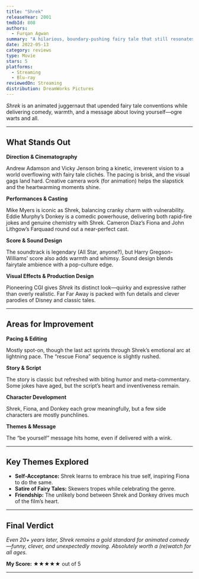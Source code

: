 ```yaml
---
title: "Shrek"
releaseYear: 2001
tmdbId: 808
authors:
  - Furqan Agwan
summary: "A hilarious, boundary-pushing fairy tale that still resonates with heart, irreverence, and groundbreaking animation."
date: 2022-05-13
category: reviews
type: Movie
stars: 5
platforms:
  - Streaming
  - Blu-ray
reviewedOn: Streaming
distribution: DreamWorks Pictures
---
```


_Shrek_ is an animated juggernaut that upended fairy tale conventions while delivering comedy, warmth, and a message about loving yourself—ogre warts and all.

---

## What Stands Out

**Direction & Cinematography**

Andrew Adamson and Vicky Jenson bring a kinetic, irreverent vision to a world overflowing with fairy tale clichés. The pacing is brisk, and the visual gags land hard. Creative camera work (for animation) helps the slapstick and the heartwarming moments shine.

**Performances & Casting**

Mike Myers is iconic as Shrek, balancing cranky charm with vulnerability. Eddie Murphy’s Donkey is a comedic powerhouse, delivering both rapid-fire jokes and genuine chemistry with Shrek. Cameron Diaz’s Fiona and John Lithgow’s Farquaad round out a near-perfect cast.

**Score & Sound Design**

The soundtrack is legendary (All Star, anyone?), but Harry Gregson-Williams’ score also adds warmth and whimsy. Sound design blends fairytale ambience with a pop-culture edge.

**Visual Effects & Production Design**

Pioneering CGI gives _Shrek_ its distinct look—quirky and expressive rather than overly realistic. Far Far Away is packed with fun details and clever parodies of Disney and classic tales.

---

## Areas for Improvement

**Pacing & Editing**

Mostly spot-on, though the last act sprints through Shrek’s emotional arc at lightning pace. The “rescue Fiona” sequence is slightly rushed.

**Story & Script**

The story is classic but refreshed with biting humor and meta-commentary. Some jokes have aged, but the script’s heart and inventiveness remain.

**Character Development**

Shrek, Fiona, and Donkey each grow meaningfully, but a few side characters are mostly punchlines.

**Themes & Message**

The “be yourself” message hits home, even if delivered with a wink.

---

## Key Themes Explored

- **Self-Acceptance:** Shrek learns to embrace his true self, inspiring Fiona to do the same.
- **Satire of Fairy Tales:** Skewers tropes while celebrating the genre.
- **Friendship:** The unlikely bond between Shrek and Donkey drives much of the film’s heart.

---

## Final Verdict

_Even 20+ years later, Shrek remains a gold standard for animated comedy—funny, clever, and unexpectedly moving. Absolutely worth a (re)watch for all ages._

**My Score:** ★★★★★ out of 5

---
